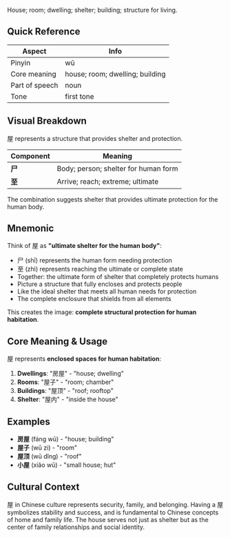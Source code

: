 House; room; dwelling; shelter; building; structure for living.

## Quick Reference

| Aspect         | Info                            |
| -------------- | ------------------------------- |
| Pinyin         | wū                              |
| Core meaning   | house; room; dwelling; building |
| Part of speech | noun                            |
| Tone           | first tone                      |

## Visual Breakdown

屋 represents a structure that provides shelter and protection.

| Component | Meaning                                 |
| --------- | --------------------------------------- |
| **尸**    | Body; person; shelter for human form    |
| **至**    | Arrive; reach; extreme; ultimate        |

The combination suggests shelter that provides ultimate protection for the human body.

## Mnemonic

Think of 屋 as **"ultimate shelter for the human body"**:

- 尸 (shī) represents the human form needing protection
- 至 (zhì) represents reaching the ultimate or complete state
- Together: the ultimate form of shelter that completely protects humans
- Picture a structure that fully encloses and protects people
- Like the ideal shelter that meets all human needs for protection
- The complete enclosure that shields from all elements

This creates the image: **complete structural protection for human habitation**.

## Core Meaning & Usage

屋 represents **enclosed spaces for human habitation**:

1. **Dwellings**: "房屋" - "house; dwelling"
2. **Rooms**: "屋子" - "room; chamber"
3. **Buildings**: "屋顶" - "roof; rooftop"
4. **Shelter**: "屋内" - "inside the house"

## Examples

- **房屋** (fáng wū) - "house; building"
- **屋子** (wū zi) - "room"
- **屋顶** (wū dǐng) - "roof"
- **小屋** (xiǎo wū) - "small house; hut"

## Cultural Context

屋 in Chinese culture represents security, family, and belonging. Having a 屋 symbolizes stability and success, and is fundamental to Chinese concepts of home and family life. The house serves not just as shelter but as the center of family relationships and social identity.
